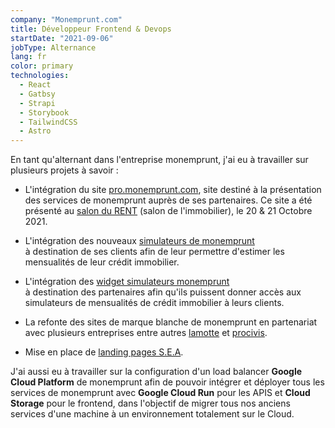 ```yaml
---
company: "Monemprunt.com"
title: Développeur Frontend & Devops
startDate: "2021-09-06"
jobType: Alternance
lang: fr
color: primary
technologies:
  - React
  - Gatbsy
  - Strapi
  - Storybook
  - TailwindCSS
  - Astro
---
```


En tant qu'alternant dans l'entreprise monemprunt, j'ai eu à travailler sur plusieurs projets à savoir :

- L'intégration du site [pro.monemprunt.com](https://pro.monemprunt.com),
  site destiné à la présentation des services de monemprunt auprès de ses partenaires.
  Ce site a été présenté au [salon du RENT](https://www.rent.immo/salon-rent/) (salon de l'immobilier), le 20 &amp; 21 Octobre 2021.

- L'intégration des nouveaux [simulateurs de monemprunt](https://www.monemprunt.com/simulation-emprunt-immobilier/calcul-mensualites-credit-immobilier/)  
  à destination de ses clients afin de leur permettre d'estimer les mensualités de leur crédit immobilier.

- L'intégration des [widget simulateurs monemprunt](https://wai-mec-demo.netlify.app/)  
  à destination des partenaires afin qu'ils puissent donner accès aux simulateurs de mensualités de crédit immobilier à leurs clients.

- La refonte des sites de marque blanche de monemprunt en partenariat avec plusieurs entreprises entre autres [lamotte](https://lamotte-financement.fr/) et [procivis](procivis-credit.fr/).

- Mise en place de [landing pages S.E.A](https://www.monemprunt.com/landing/pourquoi-un-courtier-en-ligne/).

J'ai aussi eu à travailler sur la configuration d'un load balancer **Google Cloud Platform** de monemprunt afin de pouvoir
intégrer et déployer tous les services de monemprunt avec **Google Cloud Run** pour les APIS et **Cloud Storage** pour le frontend, dans l'objectif de migrer tous nos
anciens services d'une machine à un environnement totalement sur le Cloud.
